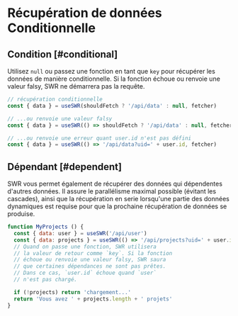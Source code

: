 # Récupération de données Conditionnelle

## Condition [#conditional]

Utilisez `null` ou passez une fonction en tant que `key` pour récupérer les données de manière conditionnelle. Si la fonction échoue ou renvoie une valeur falsy, SWR ne démarrera pas la requête.

```js
// récupération conditionnelle
const { data } = useSWR(shouldFetch ? '/api/data' : null, fetcher)

// ...ou renvoie une valeur falsy
const { data } = useSWR(() => shouldFetch ? '/api/data' : null, fetcher)

// ...ou renvoie une erreur quant user.id n'est pas défini
const { data } = useSWR(() => '/api/data?uid=' + user.id, fetcher)
```

## Dépendant [#dependent]

SWR vous permet également de récupérer des données qui dépendentes d'autres données. Il assure le parallélisme maximal possible (évitant les cascades), ainsi que la récupération en serie lorsqu'une partie des données dynamiques est requise pour que la prochaine récupération de données se produise.

```js
function MyProjects () {
  const { data: user } = useSWR('/api/user')
  const { data: projects } = useSWR(() => '/api/projects?uid=' + user.id)
  // Quand on passe une fonction, SWR utilisera
  // la valeur de retour comme `key`. Si la fonction
  // échoue ou renvoie une valeur falsy, SWR saura
  // que certaines dépendances ne sont pas prêtes.
  // Dans ce cas, `user.id` échoue quand `user`
  // n'est pas chargé.

  if (!projects) return 'chargement...'
  return 'Vous avez ' + projects.length + ' projets'
}
```
